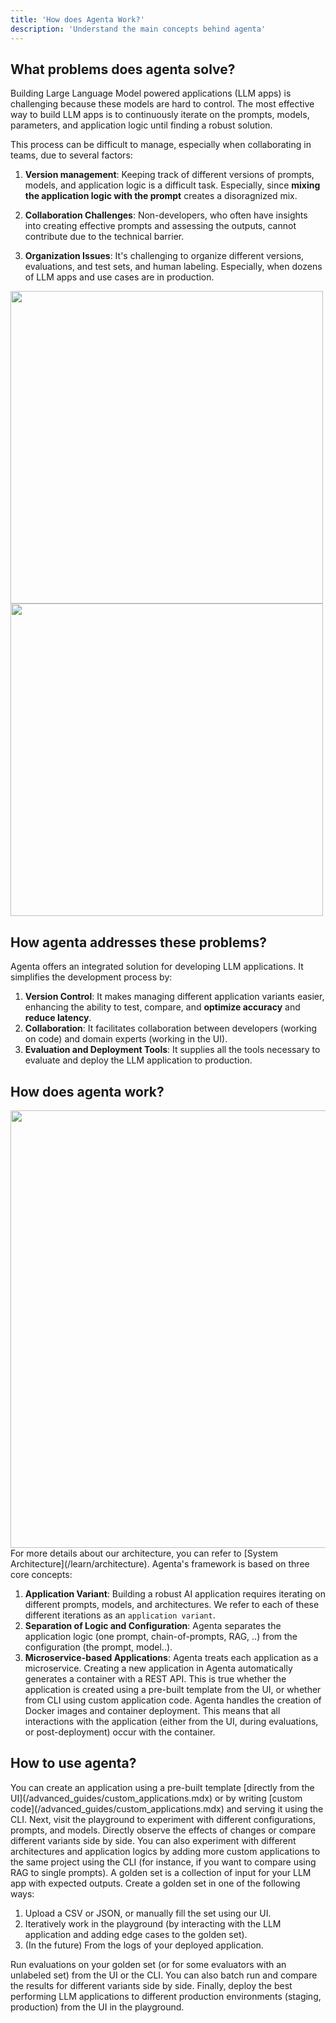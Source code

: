 ```yaml
---
title: 'How does Agenta Work?'
description: 'Understand the main concepts behind agenta'
---
```


## What problems does agenta solve?

Building Large Language Model powered applications (LLM apps) is challenging because these models are hard to control. The most effective way to build LLM apps is to continuously iterate on the prompts, models, parameters, and application logic until finding a robust solution.

This process can be difficult to manage, especially when collaborating in teams, due to several factors:
1. **Version management**: Keeping track of different versions of prompts, models, and application logic is a difficult task. Especially, since **mixing the application logic with the prompt** creates a disoragnized mix.

2. **Collaboration Challenges**:  Non-developers, who often have insights into creating effective prompts and assessing the outputs, cannot contribute due to the technical barrier.

3. **Organization Issues**: It's challenging to organize different versions, evaluations, and test sets, and human labeling. Especially, when dozens of LLM apps and use cases are in production.

<Frame>
<img className="dark:hidden" width="500" src="/images/problems.light.png" />
<img className="hidden dark:block" width="500" src="/images/problems.dark.png" />
</Frame>

## How agenta addresses these problems?

Agenta offers an integrated solution for developing LLM applications. It simplifies the development process by:

1. **Version Control**: It makes managing different application variants easier, enhancing the ability to test, compare, and **optimize accuracy** and **reduce latency**.
2. **Collaboration**: It facilitates collaboration between developers (working on code) and domain experts (working in the UI).
3. **Evaluation and Deployment Tools**: It supplies all the tools necessary to evaluate and deploy the LLM application to production.

## How does agenta work?

<Frame caption="Agenta decouples the configuration (prompt, model) from the application logic. The configuration is managed by the backend. You can test different configurations both from the UI and the CLI. ">
<img width="700" src="/images/apps_and_configurations_light.png" />
</Frame>
<Tip>For more details about our architecture, you can refer to [System Architecture](/learn/architecture).</Tip>
Agenta's framework is based on three core concepts:

1. **Application Variant**: Building a robust AI application requires iterating on different prompts, models, and architectures. We refer to each of these different iterations as an `application variant`.
2. **Separation of Logic and Configuration**: Agenta separates the application logic (one prompt, chain-of-prompts, RAG, ..) from the configuration (the prompt, model..). 
3. **Microservice-based Applications**: Agenta treats each application as a microservice. Creating a new application in Agenta automatically generates a container with a REST API. This is true whether the application is created using a pre-built template from the UI, or whether from CLI using custom application code. Agenta handles the creation of Docker images and container deployment. This means that all interactions with the application (either from the UI, during evaluations, or post-deployment) occur with the container.


## How to use agenta?

<Steps>
  <Step title="Create an application">
    You can create an application using a pre-built template [directly from the UI](/advanced_guides/custom_applications.mdx) or by writing [custom code](/advanced_guides/custom_applications.mdx) and serving it using the CLI.
  </Step>
  <Step title="Experiment and add more variants">
Next, visit the playground to experiment with different configurations, prompts, and models. Directly observe the effects of changes or compare different variants side by side. 
You can also experiment with different architectures and application logics by adding more custom applications to the same project using the CLI (for instance, if you want to compare using RAG to single prompts).
  </Step>
  <Step title="Create a golden set">
A golden set is a collection of input for your LLM app with expected outputs. Create a golden set in one of the following ways:

1. Upload a CSV or JSON, or manually fill the set using our UI.
2. Iteratively work in the playground (by interacting with the LLM application and adding edge cases to the golden set).
3. (In the future) From the logs of your deployed application.
  </Step> 

  <Step title="Evaluate">
Run evaluations on your golden set (or for some evaluators with an unlabeled set) from the UI or the CLI. You can also batch run and compare the results for different variants side by side.
  </Step> 
  <Step title="Deploy to Production">
Finally, deploy the best performing LLM applications to different production environments (staging, production) from the UI in the playground.
  </Step>
</Steps>


